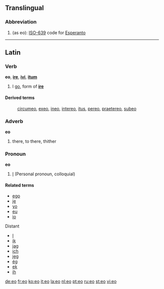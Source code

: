 {{see|-eo}}
==Translingual==

===Abbreviation===
{{infl||abbreviation}}

# (as eo): [[w:ISO-639|ISO-639]] code for [[Esperanto]]

----

==Latin==

===Verb===
'''eo''', '''[[ire]]''', '''[[ivi]]''', '''[[itum]]'''

# I [[go]], form of '''[[ire#Latin|ire]]'''

====Derived terms====
:[[circumeo]], [[exeo]], [[ineo]], [[intereo]], [[itus]], [[pereo]], [[praetereo]], [[subeo]]

===Adverb===
'''eo'''

# there, to there, thither

===Pronoun===
'''eo'''

# [[I]] (Personal pronoun, colloquial)

====Related terms====
* [[ego]]
* [[je]]
* [[yo]]
* [[eu]]
* [[io]]

;Distant
* [[I]]
* [[ik]]
* [[jag]]
* [[ich]]
* [[jeg]]
* [[ég]]
* [[ek]]
* [[ih]]

[[de:eo]]
[[fr:eo]]
[[ko:eo]]
[[it:eo]]
[[la:eo]]
[[nl:eo]]
[[pt:eo]]
[[ru:eo]]
[[st:eo]]
[[vi:eo]]